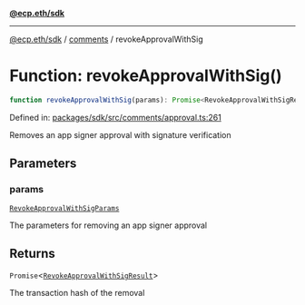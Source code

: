 [**@ecp.eth/sdk**](../../index.mdx)

***

[@ecp.eth/sdk](/sdk-reference/index.mdx) / [comments](/sdk-reference/comments/index.mdx) / revokeApprovalWithSig

# Function: revokeApprovalWithSig()

```ts
function revokeApprovalWithSig(params): Promise<RevokeApprovalWithSigResult>;
```

Defined in: [packages/sdk/src/comments/approval.ts:261](https://github.com/ecp-eth/comments-monorepo/blob/main/packages/sdk/src/comments/approval.ts#L261)

Removes an app signer approval with signature verification

## Parameters

### params

[`RevokeApprovalWithSigParams`](/sdk-reference/comments/type-aliases/RevokeApprovalWithSigParams.mdx)

The parameters for removing an app signer approval

## Returns

`Promise`\<[`RevokeApprovalWithSigResult`](/sdk-reference/comments/type-aliases/RevokeApprovalWithSigResult.mdx)\>

The transaction hash of the removal
